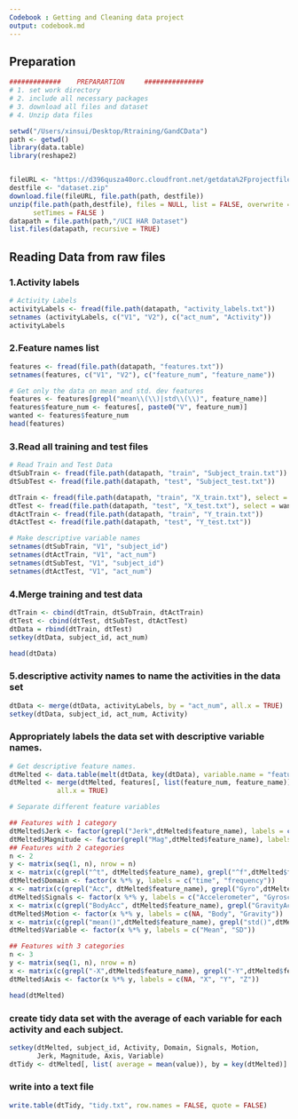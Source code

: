 ```yaml
---
Codebook : Getting and Cleaning data project
output: codebook.md
---
```


## Preparation 

```r
#############    PREPARARTION     ###############
# 1. set work directory
# 2. include all necessary packages
# 3. download all files and dataset
# 4. Unzip data files

setwd("/Users/xinsui/Desktop/Rtraining/GandCData")
path <- getwd()
library(data.table)
library(reshape2)


fileURL <- "https://d396qusza40orc.cloudfront.net/getdata%2Fprojectfiles%2FUCI%20HAR%20Dataset.zip"
destfile <- "dataset.zip"
download.file(fileURL, file.path(path, destfile))
unzip(file.path(path,destfile), files = NULL, list = FALSE, overwrite = TRUE,junkpaths = FALSE, exdir = ".", unzip = "internal",
      setTimes = FALSE )
datapath = file.path(path,"/UCI HAR Dataset")
list.files(datapath, recursive = TRUE)

```

## Reading Data from raw files

### 1.Activity labels

```r
# Activity Labels 
activityLabels <- fread(file.path(datapath, "activity_labels.txt"))
setnames (activityLabels, c("V1", "V2"), c("act_num", "Activity"))
activityLabels
```

### 2.Feature names list

```r
features <- fread(file.path(datapath, "features.txt"))
setnames(features, c("V1", "V2"), c("feature_num", "feature_name"))

# Get only the data on mean and std. dev features
features <- features[grepl("mean\\(\\)|std\\(\\)", feature_name)]
features$feature_num <- features[, paste0("V", feature_num)]
wanted <- features$feature_num
head(features)
```

### 3.Read all training and test files
```r
# Read Train and Test Data
dtSubTrain <- fread(file.path(datapath, "train", "Subject_train.txt"))
dtSubTest <- fread(file.path(datapath, "test", "Subject_test.txt"))

dtTrain <- fread(file.path(datapath, "train", "X_train.txt"), select = wanted)
dtTest <- fread(file.path(datapath, "test", "X_test.txt"), select = wanted)
dtActTrain <- fread(file.path(datapath, "train", "Y_train.txt"))
dtActTest <- fread(file.path(datapath, "test", "Y_test.txt"))  

# Make descriptive variable names 
setnames(dtSubTrain, "V1", "subject_id")
setnames(dtActTrain, "V1", "act_num")
setnames(dtSubTest, "V1", "subject_id")
setnames(dtActTest, "V1", "act_num")

```

### 4.Merge training and test data 
```r
dtTrain <- cbind(dtTrain, dtSubTrain, dtActTrain)
dtTest <- cbind(dtTest, dtSubTest, dtActTest)
dtData = rbind(dtTrain, dtTest)
setkey(dtData, subject_id, act_num)

head(dtData)
```

### 5.descriptive activity names to name the activities in the data set
```r
dtData <- merge(dtData, activityLabels, by = "act_num", all.x = TRUE)
setkey(dtData, subject_id, act_num, Activity)
```
### Appropriately labels the data set with descriptive variable names.
```r
# Get descriptive feature names.
dtMelted <- data.table(melt(dtData, key(dtData), variable.name = "feature_num"))
dtMelted <- merge(dtMelted, features[, list(feature_num, feature_name)], by = "feature_num", 
            all.x = TRUE)

# Separate different feature variables 

## Features with 1 category
dtMelted$Jerk <- factor(grepl("Jerk",dtMelted$feature_name), labels = c(NA, "Jerk"))
dtMelted$Magnitude <- factor(grepl("Mag",dtMelted$feature_name), labels = c(NA, "Magnitude"))
## Features with 2 categories
n <- 2
y <- matrix(seq(1, n), nrow = n)
x <- matrix(c(grepl("^t", dtMelted$feature_name), grepl("^f",dtMelted$feature_name)), ncol = nrow(y))
dtMelted$Domain <- factor(x %*% y, labels = c("time", "frequency"))
x <- matrix(c(grepl("Acc", dtMelted$feature_name), grepl("Gyro",dtMelted$feature_name)), ncol = nrow(y))
dtMelted$Signals <- factor(x %*% y, labels = c("Accelerometer", "Gyroscope"))
x <- matrix(c(grepl("BodyAcc", dtMelted$feature_name), grepl("GravityAcc", dtMelted$feature_name)), ncol = nrow(y))
dtMelted$Motion <- factor(x %*% y, labels = c(NA, "Body", "Gravity"))
x <- matrix(c(grepl("mean()",dtMelted$feature_name), grepl("std()",dtMelted$feature_name)), ncol = nrow(y))
dtMelted$Variable <- factor(x %*% y, labels = c("Mean", "SD"))

## Features with 3 categories
n <- 3
y <- matrix(seq(1, n), nrow = n)
x <- matrix(c(grepl("-X",dtMelted$feature_name), grepl("-Y",dtMelted$feature_name), grepl("-Z",dtMelted$feature_name)), ncol = nrow(y))
dtMelted$Axis <- factor(x %*% y, labels = c(NA, "X", "Y", "Z"))

head(dtMelted)

```
### create tidy data set with the average of each variable for each activity and each subject.
```r

setkey(dtMelted, subject_id, Activity, Domain, Signals, Motion, 
       Jerk, Magnitude, Axis, Variable)
dtTidy <- dtMelted[, list( average = mean(value)), by = key(dtMelted)]


```


### write into a text file
```r
write.table(dtTidy, "tidy.txt", row.names = FALSE, quote = FALSE)
```
